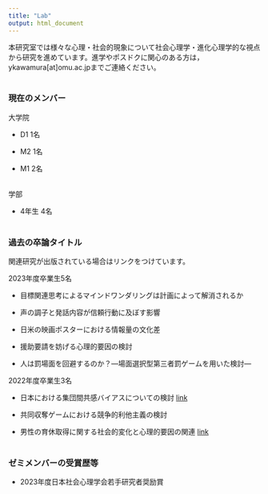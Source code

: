 ---
title: "Lab"
output: html_document
---

本研究室では様々な心理・社会的現象について社会心理学・進化心理学的な視点から研究を進めています。進学やポスドクに関心のある方は，ykawamura[at]omu.ac.jpまでご連絡ください。
<br/><br/>

### 現在のメンバー

大学院

- D1 1名

- M2 1名

- M1 2名
<br/><br/>

学部

- 4年生 4名
<br/><br/>

### 過去の卒論タイトル

関連研究が出版されている場合はリンクをつけています。

2023年度卒業生5名

- 目標関連思考によるマインドワンダリングは計画によって解消されるか

- 声の調子と発話内容が信頼行動に及ぼす影響

- 日米の映画ポスターにおける情報量の文化差

- 援助要請を妨げる心理的要因の検討

- 人は罰場面を回避するのか？―場面選択型第三者罰ゲームを用いた検討―

2022年度卒業生3名

- 日本における集団間共感バイアスについての検討 <a href="https://doi.org/10.5178/lebs.2023.102" target="_blank">link</a>

- 共同収奪ゲームにおける競争的利他主義の検討

- 男性の育休取得に関する社会的変化と心理的要因の関連 <a href="https://onlinelibrary.wiley.com/doi/full/10.1111/jpr.12507" target="_blank">link</a>
<br/><br/>

### ゼミメンバーの受賞歴等

- 2023年度日本社会心理学会若手研究者奨励賞

